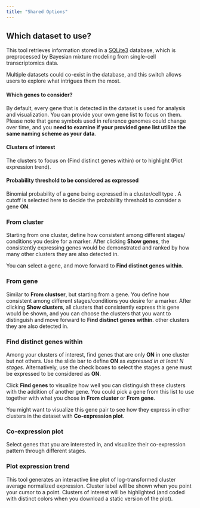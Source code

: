 ```yaml
---
title: "Shared Options"
---
```


## Which dataset to use?

This tool retrieves information stored in a [SQLite3](https://sqlite.org/index.html) database, which is preprocessed by Bayesian mixture modeling from single-cell transcriptomics data.

Multiple datasets could co-exist in the database, and this switch allows users to explore what intrigues them the most.

#### Which genes to consider?

By default, every gene that is detected in the dataset is used for analysis and visualization. You can provide your own gene list to focus on them. Please note that gene symbols used in reference genomes could change over time, and you **need to examine if your provided gene list utilize the same naming scheme as your data**.

#### Clusters of interest

The clusters to focus on (Find distinct genes within) or to highlight (Plot expression trend).

#### Probability threshold to be considered as expressed

Binomial probability of a gene being expressed in a cluster/cell type . A cutoff is selected here to decide the probability threshold to consider a gene **ON**.

### From cluster

Starting from one cluster, define how consistent among different stages/ conditions you desire for a marker. After clicking **Show genes**, the consistently expressing genes would be demonstrated and ranked by how many other clusters they are also detected in.

You can select a gene, and move forward to **Find distinct genes within**.

### From gene

Similar to **From clustser**, but starting from a gene. You define how consistent among different stages/conditions you desire for a marker. After clicking **Show clusters**, all clusters that consistently express this gene would be shown, and you can choose the clusters that you want to distinguish and move forward to **Find distinct genes within**. other clusters they are also detected in.

### Find distinct genes within

Among your clusters of interest, find genes that are only **ON** in one cluster but not others. Use the slide bar to define **ON** as *expressed in at least N stages*. Alternatively, use the check boxes to select the stages a gene must be expressed to be considered as **ON**.

Click **Find genes** to visualize how well you can distinguish these clusters with the addition of another gene. You could pick a gene from this list to use together with what you chose in **From cluster** or **From gene**.

You might want to visualize this gene pair to see how they express in other clusters in the dataset with **Co-expression plot**.

### Co-expression plot

Select genes that you are interested in, and visualize their co-expression pattern through different stages.

### Plot expression trend

This tool generates an interactive line plot of log-transformed cluster average normalized expression. Cluster label will be shown when you point your cursor to a point. Clusters of interest will be highlighted (and coded with distinct colors when you download a static version of the plot).
